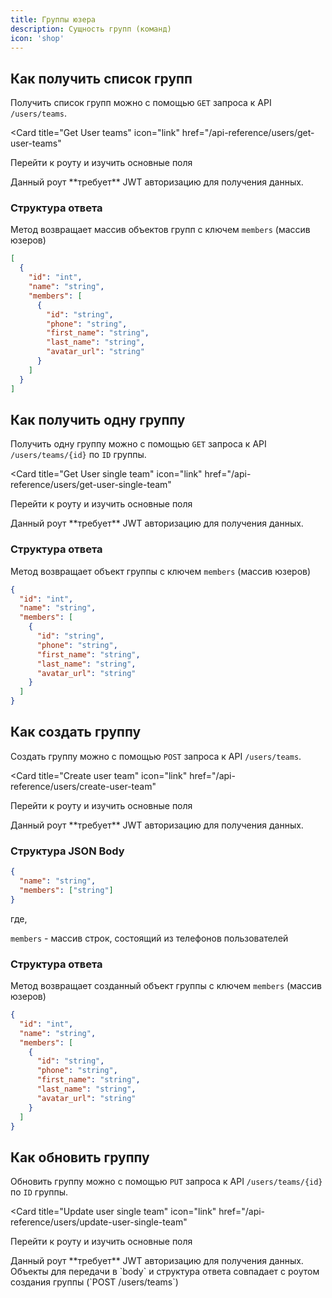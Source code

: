 ```yaml
---
title: Группы юзера
description: Сущность групп (команд)
icon: 'shop'
---
```


## Как получить список групп

Получить список групп можно с помощью `GET` запроса к API `/users/teams`.

<Card
  title="Get User teams"
  icon="link"
  href="/api-reference/users/get-user-teams"
>
  Перейти к роуту и изучить основные поля
</Card>

<Note>
  Данный роут **требует** JWT авторизацию для получения данных.
</Note>

### Структура ответа

Метод возвращает массив объектов групп с ключем `members` (массив юзеров)

```json
[
  {
    "id": "int",
    "name": "string",
    "members": [
      {
        "id": "string",
        "phone": "string",
        "first_name": "string",
        "last_name": "string",
        "avatar_url": "string"
      }
    ]
  }
]
```

## Как получить одну группу

Получить одну группу можно с помощью `GET` запроса к API `/users/teams/{id}` по `ID` группы.

<Card
  title="Get User single team"
  icon="link"
  href="/api-reference/users/get-user-single-team"
>
  Перейти к роуту и изучить основные поля
</Card>

<Note>
  Данный роут **требует** JWT авторизацию для получения данных.
</Note>

### Структура ответа

Метод возвращает объект группы с ключем `members` (массив юзеров)

```json
{
  "id": "int",
  "name": "string",
  "members": [
    {
      "id": "string",
      "phone": "string",
      "first_name": "string",
      "last_name": "string",
      "avatar_url": "string"
    }
  ]
}
```

## Как создать группу

Создать группу можно с помощью `POST` запроса к API `/users/teams`.

<Card
  title="Create user team"
  icon="link"
  href="/api-reference/users/create-user-team"
>
  Перейти к роуту и изучить основные поля
</Card>

<Note>
  Данный роут **требует** JWT авторизацию для получения данных.
</Note>

### Структура JSON Body

```json
{
  "name": "string",
  "members": ["string"]
}
```

где,

`members` - массив строк, состоящий из телефонов пользователей

### Структура ответа

Метод возвращает созданный объект группы с ключем `members` (массив юзеров)

```json
{
  "id": "int",
  "name": "string",
  "members": [
    {
      "id": "string",
      "phone": "string",
      "first_name": "string",
      "last_name": "string",
      "avatar_url": "string"
    }
  ]
}
```

## Как обновить группу

Обновить группу можно с помощью `PUT` запроса к API `/users/teams/{id}` по `ID` группы.

<Card
  title="Update user single team"
  icon="link"
  href="/api-reference/users/update-user-single-team"
>
  Перейти к роуту и изучить основные поля
</Card>

<Note>
  Данный роут **требует** JWT авторизацию для получения данных.
</Note>

<Note>
  Объекты для передачи в `body` и структура ответа совпадает с роутом создания группы (`POST /users/teams`)
</Note>